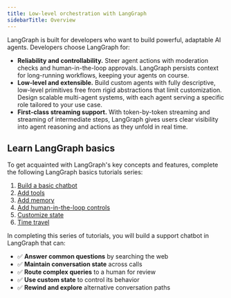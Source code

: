 ```yaml
---
title: Low-level orchestration with LangGraph
sidebarTitle: Overview
---
```



<V1Alpha />


LangGraph is built for developers who want to build powerful, adaptable AI agents. Developers choose LangGraph for:

* **Reliability and controllability.** Steer agent actions with moderation checks and human-in-the-loop approvals. LangGraph persists context for long-running workflows, keeping your agents on course.
* **Low-level and extensible.** Build custom agents with fully descriptive, low-level primitives free from rigid abstractions that limit customization. Design scalable multi-agent systems, with each agent serving a specific role tailored to your use case.
* **First-class streaming support.** With token-by-token streaming and streaming of intermediate steps, LangGraph gives users clear visibility into agent reasoning and actions as they unfold in real time.

## Learn LangGraph basics

To get acquainted with LangGraph's key concepts and features, complete the following LangGraph basics tutorials series:

1. [Build a basic chatbot](/oss/python/1-build-basic-chatbot)
2. [Add tools](/oss/python/2-add-tools)
3. [Add memory](/oss/python/3-add-memory)
4. [Add human-in-the-loop controls](/oss/python/4-human-in-the-loop)
5. [Customize state](/oss/python/5-customize-state)
6. [Time travel](/oss/python/6-time-travel)

In completing this series of tutorials, you will build a support chatbot in LangGraph that can:

* ✅ **Answer common questions** by searching the web
* ✅ **Maintain conversation state** across calls  
* ✅ **Route complex queries** to a human for review  
* ✅ **Use custom state** to control its behavior  
* ✅ **Rewind and explore** alternative conversation paths
